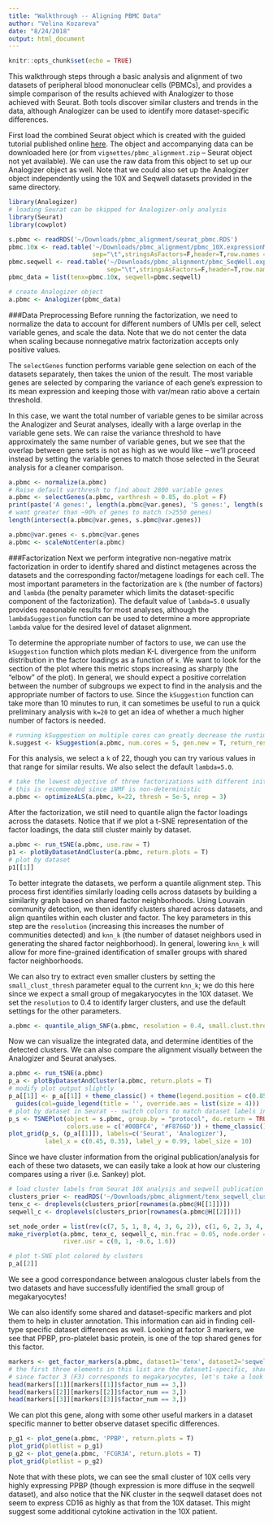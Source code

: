 ```yaml
---
title: "Walkthrough -- Aligning PBMC Data"
author: "Velina Kozareva"
date: "8/24/2018"
output: html_document
---
```


```r
knitr::opts_chunk$set(echo = TRUE)
```
This walkthrough steps through a basic analysis and alignment of two datasets of peripheral blood mononuclear cells (PBMCs), and provides a simple comparison of the results achieved with Analogizer to those achieved with Seurat. Both tools discover similar clusters and trends in the data, although Analogizer can be used to identify more dataset-specific differences. 

First load the combined Seurat object which is created with the guided tutorial published online [here](https://satijalab.org/seurat/Seurat_AlignmentTutorial.html). The object and accompanying data can be downloaded here (or from `vignettes/pbmc_alignment.zip` -- Seurat object not yet available). We can use the raw data from this object to set up our Analogizer object as well. Note that we could also set up the Analogizer object independently using the 10X and Seqwell datasets provided in the same directory.

```r
library(Analogizer)
# loading Seurat can be skipped for Analogizer-only analysis
library(Seurat)
library(cowplot)

s.pbmc <- readRDS('~/Downloads/pbmc_alignment/seurat_pbmc.RDS')
pbmc.10x <- read.table('~/Downloads/pbmc_alignment/pbmc_10X.expressionMatrix.txt',
                       sep="\t",stringsAsFactors=F,header=T,row.names = 1)
pbmc.seqwell <- read.table('~/Downloads/pbmc_alignment/pbmc_SeqWell.expressionMatrix.txt',
                           sep="\t",stringsAsFactors=F,header=T,row.names = 1)
pbmc_data = list(tenx=pbmc.10x, seqwell=pbmc.seqwell)

# create Analogizer object
a.pbmc <- Analogizer(pbmc_data)
```

###Data Preprocessing
Before running the factorization, we need to normalize the data to account for different numbers of UMIs per cell, select variable genes, and scale the data. Note that we do not center the data when scaling because nonnegative matrix factorization accepts only positive values. 

The `selectGenes` function performs variable gene selection on each of the datasets separately, then takes the union of the result. The most variable genes are selected by comparing the variance of each gene's expression to its mean expression and keeping those with var/mean ratio above a certain threshold. 

In this case, we want the total number of variable genes to be similar across the Analogizer and Seurat analyses, ideally with a large overlap in the variable gene sets. We can raise the variance threshold to have approximately the same number of variable genes, but we see that the overlap between gene sets is not as high as we would like -- we'll proceed instead by setting the variable genes to match those selected in the Seurat analysis for a cleaner comparison. 

```r
a.pbmc <- normalize(a.pbmc)
# Raise default varthresh to find about 2800 variable genes
a.pbmc <- selectGenes(a.pbmc, varthresh = 0.85, do.plot = F)
print(paste('A genes:', length(a.pbmc@var.genes), 'S genes:', length(s.pbmc@var.genes)))
# want greater than ~90% of genes to match (>2550 genes)
length(intersect(a.pbmc@var.genes, s.pbmc@var.genes))

a.pbmc@var.genes <- s.pbmc@var.genes
a.pbmc <- scaleNotCenter(a.pbmc)
```

###Factorization
Next we perform integrative non-negative matrix factorization in order to identify shared and distinct metagenes across the datasets and the corresponding factor/metagene loadings for each cell. The most important parameters in the factorization are `k` (the number of factors) and `lambda` (the penalty parameter which limits the dataset-specific component of the factorization). The default value of `lambda=5.0` usually provides reasonable results for most analyses, although the `lambdaSuggestion` function can be used to determine a more appropriate `lambda` value for the desired level of dataset alignment. 

To determine the appropriate number of factors to use, we can use the `kSuggestion` function which plots median K-L divergence from the uniform distribution in the factor loadings as a function of `k`. We want to look for the section of the plot where this metric stops increasing as sharply (the "elbow" of the plot). In general, we should expect a positive correlation between the number of subgroups we expect to find in the analysis and the appropriate number of factors to use. Since the `kSuggestion` function can take more than 10 minutes to run, it can sometimes be useful to run a quick preliminary analysis with `k=20` to get an idea of whether a much higher number of factors is needed. 

``` r
# running kSuggestion on multiple cores can greatly decrease the runtime
k.suggest <- kSuggestion(a.pbmc, num.cores = 5, gen.new = T, return_results = T, plot.log2 = F)
```

For this analysis, we select a `k` of 22, though you can try various values in that range for similar results. We also select the default `lambda=5.0`. 
```r
# take the lowest objective of three factorizations with different initializations
# this is recommended since iNMF is non-deterministic
a.pbmc <- optimizeALS(a.pbmc, k=22, thresh = 5e-5, nrep = 3)
```

After the factorization, we still need to quantile align the factor loadings across the datasets. Notice that if we plot a t-SNE representation of the factor loadings, the data still cluster mainly by dataset. 
```r
a.pbmc <- run_tSNE(a.pbmc, use.raw = T)
p1 <- plotByDatasetAndCluster(a.pbmc, return.plots = T)
# plot by dataset
p1[[1]]
```

To better integrate the datasets, we perform a quantile alignment step. This process first identifies similarly loading cells across datasets by building a similarity graph based on shared factor neighborhoods. Using Louvain community detection, we then identify clusters shared across datasets, and align quantiles within each cluster and factor. The key parameters in this step are the `resolution` (increasing this increases the number of communities detected) and `knn_k` (the number of dataset neighbors used in generating the shared factor neighborhood). In general, lowering `knn_k` will allow for more fine-grained identification of smaller groups with shared factor neighborhoods. 

We can also try to extract even smaller clusters by setting the `small_clust_thresh` parameter equal to the current `knn_k`; we do this here since we expect a small group of megakaryocytes in the 10X dataset. We set the `resolution` to 0.4 to identify larger clusters, and use the default settings for the other parameters. 

```r
a.pbmc <- quantile_align_SNF(a.pbmc, resolution = 0.4, small.clust.thresh = 20)

```

Now we can visualize the integrated data, and determine identities of the detected clusters. We can also compare the alignment visually between the Analogizer and Seurat analyses.  
```r
a.pbmc <- run_tSNE(a.pbmc)
p_a <- plotByDatasetAndCluster(a.pbmc, return.plots = T) 
# modify plot output slightly
p_a[[1]] <- p_a[[1]] + theme_classic() + theme(legend.position = c(0.85, 0.15)) + 
  guides(col=guide_legend(title = '', override.aes = list(size = 4)))
# plot by dataset in Seurat -- switch colors to match dataset labels in Analogizer
p_s <- TSNEPlot(object = s.pbmc, group.by = "protocol", do.return = TRUE, pt.size = 0.3, 
                colors.use = c('#00BFC4', '#F8766D')) + theme_classic() + theme(legend.position = 'none')
plot_grid(p_s, (p_a[[1]]), labels=c('Seurat', 'Analogizer'), 
          label_x = c(0.45, 0.35), label_y = 0.99, label_size = 10)

```

Since we have cluster information from the original publication/analysis for each of these two datasets, we 
can easily take a look at how our clustering compares using a river (i.e. Sankey) plot. 

```r
# load cluster labels from Seurat 10X analysis and seqwell publication
clusters_prior <- readRDS('~/Downloads/pbmc_alignment/tenx_seqwell_clusters.RDS')
tenx_c <- droplevels(clusters_prior[rownames(a.pbmc@H[[1]])])
seqwell_c <- droplevels(clusters_prior[rownames(a.pbmc@H[[2]])])

set_node_order = list(rev(c(7, 5, 1, 8, 4, 3, 6, 2)), c(1, 6, 2, 3, 4, 5, 7, 8, 9), rev(c(4, 1, 6, 3, 2, 5)))
make_riverplot(a.pbmc, tenx_c, seqwell_c, min.frac = 0.05, node.order = set_node_order,
               river.usr = c(0, 1, -0.6, 1.6))

# plot t-SNE plot colored by clusters 
p_a[[2]] 

```

We see a good correspondance between analogous cluster labels from the two datasets and have successfully identified the small group of megakaryocytes!

We can also identify some shared and dataset-specific markers and plot them to help in cluster annotation. This information can aid in finding cell-type specific dataset differences as well. Looking at factor 3 markers, we see that PPBP, pro-platelet basic protein, is one of the top shared genes for this factor. 
```r
markers <- get_factor_markers(a.pbmc, dataset1='tenx', dataset2='seqwell', num_genes = 10)
# the first three elements in this list are the dataset1-specific, shared, and dataset2-specific markers respectively
# since factor 3 (F3) corresponds to megakaryocytes, let's take a look there
head(markers[[1]][markers[[1]]$factor_num == 3,])
head(markers[[2]][markers[[2]]$factor_num == 3,])
head(markers[[3]][markers[[3]]$factor_num == 3,])
```

We can plot this gene, along with some other useful markers in a dataset specific manner to better observe dataset specific differences. 
```r
p_g1 <- plot_gene(a.pbmc, 'PPBP', return.plots = T)
plot_grid(plotlist = p_g1)
p_g2 <- plot_gene(a.pbmc, 'FCGR3A', return.plots = T)
plot_grid(plotlist = p_g2)
```

Note that with these plots, we can see the small cluster of 10X cells very highly expressing PPBP (though expression is more diffuse in the seqwell dataset), and also notice that the NK cluster in the seqwell dataset does not seem to express CD16 as highly as that from the 10X dataset. This might suggest some additional cytokine activation in the 10X patient. 
